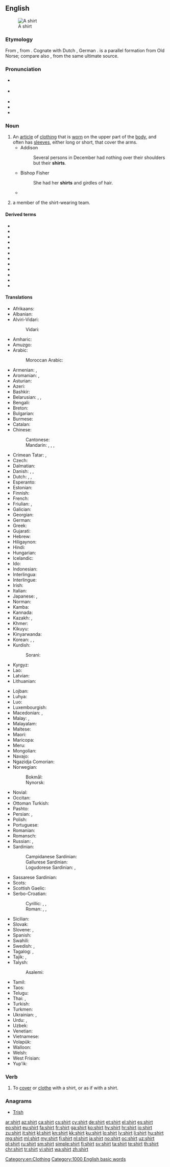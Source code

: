 ==English==
{{wikipedia}}
[[Image:Shirt.jpg|thumb|A shirt]]

===Etymology===
From {{etyl|ang|en}} {{term|scyrte|lang=ang}}, from {{etyl|gem-pro|en}} {{m|gem-pro|*skurtijǭ}}.  Cognate with Dutch {{term|schort|lang=nl}}, German {{term|Schürze||apron|lang=de}}. {{term|skirt|Skirt|lang=en}} is a parallel formation from Old Norse; compare also {{term|short|lang=en}}, from the same ultimate source.

===Pronunciation===
* {{a|GenAm}} {{IPA|/ʃɝt/|lang=en}}
* {{a|RP}} {{IPA|/ʃɜːt/|lang=en}}
* {{audio|en-us-shirt.ogg|Audio (US)|lang=en}}
* {{audio|En-uk-shirt.ogg|Audio (UK)|lang=en}}
* {{rhymes|ɜː(ɹ)t|lang=en}}

===Noun===
{{en-noun}}

# An [[article]] of [[clothing]] that is [[wear|worn]] on the upper part of the [[body]], and often has [[sleeve]]s, either long or short, that cover the arms.
#* Addison
#*: Several persons in December had nothing over their shoulders but their '''shirts'''.
#* Bishop Fisher
#*: She had her '''shirts''' and girdles of hair.
#* {{quote-news
|year=2012
|date=April 9
|author=Mandeep Sanghera
|title=Tottenham 1 - 2 Norwich
|work=BBC Sport
|url=http://www.bbc.co.uk/sport/0/football/17581358
|page=
|passage=Holt was furious referee Michael Oliver refused to then award him a penalty after Ledley King appeared to pull his '''shirt''' and his anger was compounded when Spurs immediately levelled.}}
# {{context|"[[shirts and skins]]" games|lang=en}} a member of the shirt-wearing team.

====Derived terms====
* {{l/en|dress shirt}}
* {{l/en|nightshirt}}
* {{l/en|give the shirt off one's back}}
* {{l/en|hair shirt}}
* {{l/en|keep one's shirt on}}
* {{l/en|lose one's shirt}}
* {{l/en|polo shirt}}
* {{l/en|shirts and skins}}
* {{l/en|stuffed shirt}}
* {{l/en|sweatshirt}}
* {{l/en|t-shirt}}
* {{l/en|undershirt}}

====Translations====
{{trans-top|article of clothing}}
* Afrikaans: {{t|af|hemp}}
* Albanian: {{t|sq|këmish}}
* Alviri-Vidari:
*: Vidari: {{t|avd|پیران|tr=pirān}}
* Amharic: {{t|am|ሸሚዝ|tr=šämiz|sc=Ethi}}
* Amuzgo: {{t|amu|kotôⁿ}}
* Arabic: {{t|ar|قميص|m|tr=qamīṣ}}
*: Moroccan Arabic: {{t|ary|قميجة|f|tr=qəmiǧa}}
* Armenian: {{t|hy|վերնաշապիկ|tr=vernašapik}}, {{t|hy|շապիկ|tr=šapik}}
* Aromanian: {{t|rup|cãmeashã|f}},  {{t|rup|cãmeashi|f}}
* Asturian: {{t|ast|camisa|f}}
* Azeri: {{t+|az|köynək}}
* Bashkir: {{t|ba|күлдәк|sc=Cyrl}}
* Belarusian: {{t|be|кашуля|f|tr=kašúlja|sc=Cyrl}}, {{t|be|сарочка|f|tr=saróčka|sc=Cyrl}}, {{t|be|рубашка|f|tr=rubáška|sc=Cyrl}}
* Bengali: {{t|bn|শার্ট|tr=sharţ|sc=Beng}}
* Breton: {{t+|br|roched|f}}
* Bulgarian: {{t+|bg|риза|f|tr=ríza|sc=Cyrl}}
* Burmese: {{t+|my|အင်္ကျီ|tr=in׃ gji|sc=Mymr}}
* Catalan: {{t+|ca|camisa|f}}
* Chinese:
*: Cantonese: {{t|yue|恤衫|tr=seot1 saam1|sc=Hani}}
*: Mandarin: {{t+|cmn|襯衫|sc=Hani}}, {{t+|cmn|衬衫|tr=chènshān|sc=Hani}}, {{t+|cmn|襯衣|sc=Hani}}, {{t+|cmn|衬衣|tr=chènyī|sc=Hani}}
* Crimean Tatar: {{t|crh|kölmek}}, {{qualifier|northern dialect}} {{t|crh|kölekse}}
* Czech: {{t+|cs|košile|f}}
* Dalmatian: {{t|dlm|camaisa|f}}
* Danish: {{t|da|bluse|c}}, {{t|da|skjorte|c}}, {{t|da|trøje|c}}
* Dutch: {{t+|nl|hemd|n}}, {{t+|nl|overhemd|n}}, {{t+|nl|shirt}}
* Esperanto: {{t|eo|ĉemizo}}
* Estonian: {{t+|et|särk}}
* Finnish: {{t+|fi|paita}}
* French: {{t+|fr|chemise|f}}
* Friulian: {{t|fur|cjamese|f}}, {{t|fur|čhamese|f}}
* Galician: {{t+|gl|camisa|f}}
* Georgian: {{t|ka|პერანგი|tr=perangi|sc=Geor}}
* German: {{t+|de|Hemd|n}}
* Greek: {{t+|el|πουκάμισο|n|tr=poukámiso|sc=Grek}}
* Gujarati: {{t-needed|gu}}
* Hebrew: {{t+|he|חולצה|f|tr=khultsá}}
* Hiligaynon: {{t|hil|kamisadentro}}
* Hindi: {{t|hi|क़मीज़|f|tr=qamīz|sc=Deva}}
* Hungarian: {{t+|hu|ing}}
* Icelandic: {{t+|is|skyrta|f}}
* Ido: {{t+|io|kamizo}}
* Indonesian: {{t+|id|kemeja}}
* Interlingua: {{t-needed|ia}}
* Interlingue: {{t|ie|camise}}
* Irish: {{t+|ga|léine|f}}
* Italian: {{t+|it|camicia|f}}
* Japanese: {{t|ja|シャツ|tr=shatsu}}, {{qualifier|business shirt, "white shirt"}} {{t|ja|ワイシャツ|tr=waishatsu|sc=Jpan}}
* Norman: {{t|nrf|c'mînse|f}}
* Kamba: {{t|kam|shati}}
* Kannada: {{t+|kn|ಅಂಗಿ|tr=aṃgi|sc=Knda}}
* Kazakh: {{t+|kk|жейде|tr=jeyde|sc=Cyrl}}, {{t+|kk|көйлек|tr=köylek|sc=Cyrl}}
* Khmer: {{t+|km|អាវ|tr=aav|sc=Khmr}}
* Kikuyu: {{t|ki|sati}}
* Kinyarwanda: {{t|rw|ijipo}}
* Korean: {{t+|ko|셔츠|sc=Kore}}, {{t|ko|와이 셔츠|sc=Kore}}, {{t+|ko|남방|sc=Kore}}
* Kurdish:
*: Sorani: {{t+|ku|کراس}}
* Kyrgyz: {{t|ky|көйнөк|tr=köynök|sc=Cyrl}}
* Lao: {{t+|lo|ເສື້ອເຊີດ|tr=sư̄a sœ̄t|sc=Laoo}}
* Latvian: {{t|lv|krekls}}
* Lithuanian: {{t|lt|marškiniai|m-p}}
{{trans-mid}}
* Lojban: {{t|jbo|creka}}
* Luhya: {{t|luy|lishati}}
* Luo: {{t|luo|shat}}
* Luxembourgish: {{t|lb|Hiem|n}}
* Macedonian: {{t|mk|кошула|f|tr=kóšula}}, {{t|mk|маица|f|tr=máica}}
* Malay: {{t|ms|baju}}, {{t|ms|kemeja}}
* Malayalam: {{t-needed|ml}}
* Maltese: {{t|mt|qmis|f}}
* Maori: {{t|mi|hāte}}
* Maricopa: {{t|mrc|haav}}
* Meru: {{t|mer|shati}}
* Mongolian: {{t|mn|дотуур цамц|tr=dotuur tsamts|sc=Cyrl}}
* Navajo: {{t|nv|deijiʼ ééʼ}}
* Ngazidja Comorian: {{t|zdj|shatri|c5|c6}}
* Norwegian:
*: Bokmål: {{t+|nb|skjorte|m|f}}
*: Nynorsk: {{t|nn|skjorte|f}}
* Novial: {{t-needed|nov}}
* Occitan: {{t+|oc|camisa|f}}
* Ottoman Turkish: {{t|ota|گوملك|tr=gömlek|sc=ota-Arab}}
* Pashto: {{t+|ps|خت|m|tr=xət|sc=ps-Arab}}
* Persian: {{t+|fa|پیراهن|tr=pirâhan|sc=fa-Arab}}, {{t+|fa|کرته|tr=korte|sc=fa-Arab}}
* Polish: {{t+|pl|koszula|f}}
* Portuguese: {{t+|pt|camisa|f}}
* Romanian: {{t+|ro|cămașă|f}}
* Romansch: {{t|rm|chamischa|f}}
* Russian: {{t+|ru|рубашка|f|tr=rubáška}}, {{t+|ru|сорочка|f|tr=soróčka|sc=Cyrl}}
* Sardinian: {{t|sc|camigia}}
*: Campidanese Sardinian: {{t|sro|camisa}}
*: Gallurese Sardinian: {{t|sdn|camisgia}}
*: Logudorese Sardinian: {{t|src|bentòne}}, {{t|src|camisa}}
* Sassarese Sardinian: {{t|sdc|camixa}}
* Scots: {{t|sco|sark}}
* Scottish Gaelic: {{t|gd|lèine|f}}
* Serbo-Croatian:
*: Cyrillic: {{t|sh|кошуља|f|sc=Cyrl}}, {{t|sh|мајица|f|sc=Cyrl}}, {{t|sh|рубача|f|sc=Cyrl}}
*: Roman: {{t+|sh|košulja|f}}, {{t+|sh|majica|f}}, {{t+|sh|rubača|f|sc=Cyrl}}
* Sicilian: {{t+|scn|cammisa|f}}
* Slovak: {{t|sk|košeľa|f}}
* Slovene: {{t+|sl|srajca|f}}, {{t|sl|majica|f}}
* Spanish: {{t+|es|camisa|f}}
* Swahili: {{t+|sw|shati}}
* Swedish: {{t+|sv|skjorta|c}}, {{t+|sv|tröja|c}}
* Tagalog: {{t|tl|kamiseta}}, {{t|tl|kamisa}}
* Tajik: {{t|tg|курта|tr=kurta|sc=Cyrl}}, {{t|tg|пироҳан|tr=pirohan|sc=Cyrl}}
* Talysh:
*: Asalemi: {{t|tly|شوی|tr=šavi|sc=fa-Arab}}
* Tamil: {{t+|ta|சட்டை|tr=sattai}}
* Taos: {{t|twf|cûdena}}
* Telugu: {{t+|te|చొక్కా|tr=cokkā}}
* Thai: {{t|th|เสื้อเชิ้ต|tr=sêua chért}}, {{t+|th|เสื้อ|tr=sêua}}
* Turkish: {{t+|tr|gömlek}}
* Turkmen: {{t|tk|köýnek}}
* Ukrainian: {{t|uk|сорочка|f|tr=soróčka|sc=Cyrl}}, {{t|uk|кошуля|f|tr=košúlja|sc=Cyrl}}
* Urdu: {{t|ur|قمیض|f|tr=qamīz|sc=ur-Arab}}, {{t|ur|قمیص|f|tr=qamīs|sc=ur-Arab}}
* Uzbek: {{t|uz|ko'ylak}}
* Venetian: {{t|vec|camixa|f}}
* Vietnamese: {{t+|vi|áo sơ mi}}
* Volapük: {{t-needed|vo}}
* Walloon: {{t+|wa|tchimijhe|f}}
* Welsh: {{t+|cy|crys|m}}
* West Frisian: {{t|fy|himd}}
* Yup'ik: {{t|esu|lumarraq}}
{{trans-bottom}}

===Verb===
{{en-verb}}

# To [[cover]] or [[clothe]] with a shirt, or as if with a shirt.
#: {{rfquotek|Dryden}}

===Anagrams===
* [[Trish#English|Trish]]

[[Category:en:Clothing]]

[[Category:1000 English basic words]]

[[ar:shirt]]
[[az:shirt]]
[[ca:shirt]]
[[cs:shirt]]
[[cy:shirt]]
[[de:shirt]]
[[et:shirt]]
[[el:shirt]]
[[es:shirt]]
[[eo:shirt]]
[[eu:shirt]]
[[fa:shirt]]
[[fr:shirt]]
[[ga:shirt]]
[[ko:shirt]]
[[hy:shirt]]
[[hr:shirt]]
[[io:shirt]]
[[zu:shirt]]
[[it:shirt]]
[[kl:shirt]]
[[kn:shirt]]
[[kk:shirt]]
[[ku:shirt]]
[[lo:shirt]]
[[lv:shirt]]
[[li:shirt]]
[[hu:shirt]]
[[mg:shirt]]
[[ml:shirt]]
[[my:shirt]]
[[fj:shirt]]
[[nl:shirt]]
[[ja:shirt]]
[[no:shirt]]
[[oc:shirt]]
[[uz:shirt]]
[[pl:shirt]]
[[ru:shirt]]
[[sm:shirt]]
[[simple:shirt]]
[[fi:shirt]]
[[sv:shirt]]
[[ta:shirt]]
[[te:shirt]]
[[th:shirt]]
[[chr:shirt]]
[[tr:shirt]]
[[vi:shirt]]
[[wa:shirt]]
[[zh:shirt]]